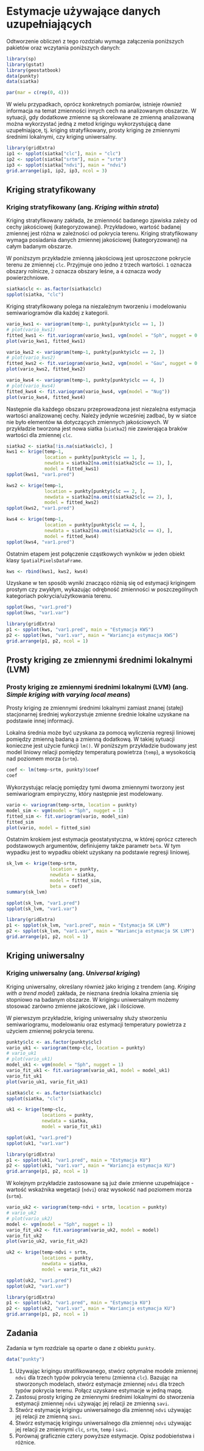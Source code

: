 
# Estymacje używające danych uzupełniających {#wykorzystanie-do-estymacji-danych-uzupeniajacych}

Odtworzenie obliczeń z tego rozdziału wymaga załączenia poniższych pakietów oraz wczytania poniższych danych:

```r
library(sp)
library(gstat)
library(geostatbook)
data(punkty)
data(siatka)
```

```r
par(mar = c(rep(0, 4)))
```

W wielu przypadkach, oprócz konkretnych pomiarów, istnieje również informacja na temat zmienności innych cech na analizowanym obszarze. 
W sytuacji, gdy dodatkowe zmienne są skorelowane ze zmienną analizowaną można wykorzystać jedną z metod krigingu wykorzystującą dane uzupełniające, tj. kriging stratyfikowany, prosty kriging ze zmiennymi średnimi lokalnymi, czy kriging uniwersalny.

```r
library(gridExtra)
ip1 <- spplot(siatka["clc"], main = "clc")
ip2 <- spplot(siatka["srtm"], main = "srtm")
ip3 <- spplot(siatka["ndvi"], main = "ndvi")
grid.arrange(ip1, ip2, ip3, ncol = 3)
```

## Kriging stratyfikowany

### Kriging stratyfikowany (ang. *Kriging within strata*)

Kriging stratyfikowany zakłada, że zmienność badanego zjawiska zależy od cechy jakościowej (kategoryzowanej).
Przykładowo, wartość badanej zmiennej jest różna w zależności od pokrycia terenu.
Kriging stratyfikowany wymaga posiadania danych zmiennej jakościowej (kategoryzowanej) na całym badanym obszarze.

W poniższym przykładzie zmienną jakościową jest uproszczone pokrycie terenu ze zmiennej `clc`. 
Przyjmuje ono jedno z trzech wartości. `1` oznacza obszary rolnicze, `2` oznacza obszary leśne, a `4` oznacza wody powierzchniowe.

```r
siatka$clc <- as.factor(siatka$clc)
spplot(siatka, "clc")
```

Kriging stratyfikowany polega na niezależnym tworzeniu i modelowaniu semiwariogramów dla każdej z kategorii.

```r
vario_kws1 <- variogram(temp~1, punkty[punkty$clc == 1, ])
# plot(vario_kws1)
fitted_kws1 <- fit.variogram(vario_kws1, vgm(model = "Sph", nugget = 0.5))
plot(vario_kws1, fitted_kws1)
```

```r
vario_kws2 <- variogram(temp~1, punkty[punkty$clc == 2, ])
# plot(vario_kws2)
fitted_kws2 <- fit.variogram(vario_kws2, vgm(model = "Gau", nugget = 0.1))
plot(vario_kws2, fitted_kws2)
```

```r
vario_kws4 <- variogram(temp~1, punkty[punkty$clc == 4, ])
# plot(vario_kws4)
fitted_kws4 <- fit.variogram(vario_kws4, vgm(model = "Nug"))
plot(vario_kws4, fitted_kws4)
```

Następnie dla każdego obszaru przeprowadzona jest niezależna estymacja wartości analizowanej cechy. 
Należy jedynie wcześniej zadbać, by w siatce nie było elementów `NA` dotyczących zmiennych jakościowych. 
W przykładzie tworzona jest nowa siatka (`siatka2`) nie zawierająca braków wartości dla zmiennej `clc`.

```r
siatka2 <- siatka[!is.na(siatka$clc), ]
kws1 <- krige(temp~1, 
              location = punkty[punkty$clc == 1, ], 
              newdata = siatka2[na.omit(siatka2$clc == 1), ], 
              model = fitted_kws1)
spplot(kws1, "var1.pred")
```

```r
kws2 <- krige(temp~1,
              location = punkty[punkty$clc == 2, ],
              newdata = siatka2[na.omit(siatka2$clc == 2), ], 
              model = fitted_kws2)
spplot(kws2, "var1.pred")
```

```r
kws4 <- krige(temp~1, 
              location = punkty[punkty$clc == 4, ], 
              newdata = siatka2[na.omit(siatka2$clc == 4), ], 
              model = fitted_kws4)
spplot(kws4, "var1.pred")
```

Ostatnim etapem jest połączenie cząstkowych wyników w jeden obiekt klasy `SpatialPixelsDataFrame`.

```r
kws <- rbind(kws1, kws2, kws4)
```

Uzyskane w ten sposób wyniki znacząco różnią się od estymacji krigingem prostym czy zwykłym, wykazując odrębność zmienności w poszczególnych kategoriach pokrycia/użytkowania terenu.

```r
spplot(kws, "var1.pred")
spplot(kws, "var1.var")
```

```r
library(gridExtra)
p1 <- spplot(kws, "var1.pred", main = "Estymacja KWS")
p2 <- spplot(kws, "var1.var", main = "Wariancja estymacja KWS")
grid.arrange(p1, p2, ncol = 1)
```

## Prosty kriging ze zmiennymi średnimi lokalnymi (LVM)

### Prosty kriging ze zmiennymi średnimi lokalnymi (LVM) (ang. *Simple kriging with varying local means*)

Prosty kriging ze zmiennymi średnimi lokalnymi zamiast znanej (stałej) stacjonarnej średniej wykorzystuje zmienne średnie lokalne uzyskane na podstawie innej informacji. 

Lokalna średnia może być uzyskana za pomocą wyliczenia regresji liniowej pomiędzy zmienną badaną a zmienną dodatkową. 
W takiej sytuacji konieczne jest użycie funkcji `lm()`.
W poniższym przykładzie budowany jest model liniowy relacji pomiędzy temperaturą powietrza (`temp`), a wysokością nad poziomem morza (`srtm`).

```r
coef <- lm(temp~srtm, punkty)$coef
coef
```

Wykorzystując relację pomiędzy tymi dwoma zmiennymi tworzony jest semiwariogram empiryczny, który następnie jest modelowany.

```r
vario <- variogram(temp~srtm, location = punkty)
model_sim <- vgm(model = "Sph", nugget = 1)
fitted_sim <- fit.variogram(vario, model_sim)
fitted_sim
plot(vario, model = fitted_sim)
```

Ostatnim krokiem jest estymacja geostatystyczna, w której oprócz czterech podstawowych argumentów, definiujemy także parametr `beta`.
W tym wypadku jest to wypadku obiekt uzyskany na podstawie regresji liniowej.

```r
sk_lvm <- krige(temp~srtm, 
                location = punkty, 
                newdata = siatka, 
                model = fitted_sim, 
                beta = coef)
summary(sk_lvm)
```

```r
spplot(sk_lvm, "var1.pred")
spplot(sk_lvm, "var1.var")
```

```r
library(gridExtra)
p1 <- spplot(sk_lvm, "var1.pred", main = "Estymacja SK LVM")
p2 <- spplot(sk_lvm, "var1.var", main = "Wariancja estymacja SK LVM")
grid.arrange(p1, p2, ncol = 1)
```

## Kriging uniwersalny 

### Kriging uniwersalny (ang. *Universal kriging*)

Kriging uniwersalny, określany również jako kriging z trendem (ang. *Kriging with a trend model*) zakłada, że nieznana średnia lokalna zmienia się stopniowo na badanym obszarze. 
W krigingu uniwersalnym możemy stosować zarówno zmienne jakościowe, jak i ilościowe. 

W pierwszym przykładzie, kriging uniwersalny służy stworzeniu semiwariogramu, modelowaniu oraz estymacji temperatury powietrza z użyciem zmiennej pokrycia terenu.

```r
punkty$clc <- as.factor(punkty$clc)
vario_uk1 <- variogram(temp~clc, location = punkty)
# vario_uk1
# plot(vario_uk1)
model_uk1 <- vgm(model = "Sph", nugget = 1)
vario_fit_uk1 <- fit.variogram(vario_uk1, model = model_uk1)
vario_fit_uk1
plot(vario_uk1, vario_fit_uk1)
```

```r
siatka$clc <- as.factor(siatka$clc)
spplot(siatka, "clc")
```

```r
uk1 <- krige(temp~clc, 
             locations = punkty,
             newdata = siatka, 
             model = vario_fit_uk1)
```

```r
spplot(uk1, "var1.pred")
spplot(uk1, "var1.var")
```

```r
library(gridExtra)
p1 <- spplot(uk1, "var1.pred", main = "Estymacja KU")
p2 <- spplot(uk1, "var1.var", main = "Wariancja estymacja KU")
grid.arrange(p1, p2, ncol = 1)
```

W kolejnym przykładzie zastosowane są już dwie zmienne uzupełniające - wartość wskaźnika wegetacji (`ndvi`) oraz wysokość nad poziomem morza (`srtm`). 

```r
vario_uk2 <- variogram(temp~ndvi + srtm, location = punkty)
# vario_uk2
# plot(vario_uk2)
model <- vgm(model = "Sph", nugget = 1)
vario_fit_uk2 <- fit.variogram(vario_uk2, model = model)
vario_fit_uk2
plot(vario_uk2, vario_fit_uk2)
```

```r
uk2 <- krige(temp~ndvi + srtm,
             locations = punkty, 
             newdata = siatka,
             model = vario_fit_uk2)
```

```r
spplot(uk2, "var1.pred")
spplot(uk2, "var1.var")
```

```r
library(gridExtra)
p1 <- spplot(uk2, "var1.pred", main = "Estymacja KU")
p2 <- spplot(uk2, "var1.var", main = "Wariancja estymacja KU")
grid.arrange(p1, p2, ncol = 1)
```

## Zadania {#z11}

Zadania w tym rozdziale są oparte o dane z obiektu `punkty`.

```r
data("punkty")
```

1. Używając krigingu stratifikowanego, stwórz optymalne modele zmiennej `ndvi` dla trzech typów pokrycia terenu (zmienna `clc`). Bazując na stworzonych modelach, stwórz estymacje zmiennej `ndvi` dla trzech typów pokrycia terenu.
Połącz uzyskane estymacje w jedną mapę.
2. Zastosuj prosty kriging ze zmiennymi średnimi lokalnymi do stworzenia estymacji zmiennej `ndvi` używając jej relacji ze zmienną `savi`.
3. Stwórz estymację krigingu uniwersalnego dla zmiennej `ndvi` używając jej relacji ze zmienną `savi`.
4. Stwórz estymację krigingu uniwersalnego dla zmiennej `ndvi` używając jej relacji ze zmiennymi `clc`, `srtm`, `temp` i `savi`.
5. Porównaj graficznie cztery powyższe estymacje. 
Opisz podobieństwa i różnice.

